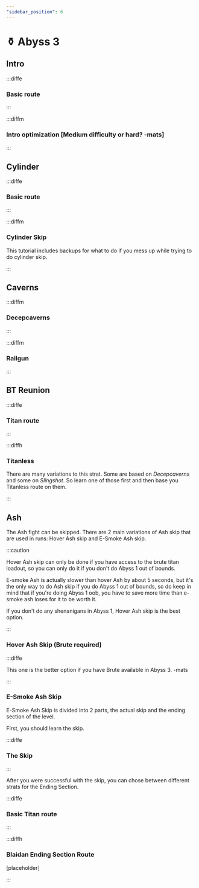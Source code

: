 ```yaml
---
"sidebar_position": 6
---
```



# ⚱️ Abyss 3

## Intro

:::diffe

### Basic route

<YouTube youTubeId="YfFtMsyZyW4"/>

:::


:::diffm

### Intro optimization [Medium difficulty or hard? -mats]

:::


## Cylinder

:::diffe

### Basic route

<YouTube youTubeId="n3aKuVumDB0"/>

:::

:::diffm

### Cylinder Skip

<YouTube youTubeId="D6eSoGnHUrk"/>

This tutorial includes backups for what to do if you mess up while trying to do cylinder skip.

:::


## Caverns

:::diffm

### Decepcaverns

<YouTube youTubeId="AzWanPtJdKc"/>

:::

:::diffm

### Railgun

:::

## BT Reunion

:::diffe

### Titan route

<YouTube youTubeId="r3C02ltoG3E"/>

:::

:::diffh

### Titanless

There are many variations to this strat. Some are based on *Decepcaverns* and some on *Slingshot*. So learn one of those first and then base you Titanless route on them. 

:::

## Ash



The Ash fight can be skipped. There are 2 main variations of Ash skip that are used in runs: Hover Ash skip and E-Smoke Ash skip.

:::caution

 Hover Ash skip can only be done if you have access to the brute titan loadout, so you can only do it if you don't do Abyss 1 out of bounds.

E-smoke Ash is actually slower than hover Ash by about 5 seconds, but it's the only way to do Ash skip if you do Abyss 1 out of bounds, so do keep in mind that if you're doing Abyss 1 oob, you have to save more time than e-smoke ash loses for it to be worth it.

If you don't do any shenanigans in Abyss 1, Hover Ash skip is the best option. 

:::


### Hover Ash Skip (Brute required)

:::diffe

<YouTube youTubeId="GQUotLtAwro" />

This one is the better option if you have Brute available in Abyss 3. -mats

:::

### E-Smoke Ash Skip

E-Smoke Ash Skip is divided into 2 parts, the actual skip and the ending section of the level. 

First, you should learn the skip.

:::diffe

### The Skip

<YouTube youTubeId="KleWZzDG14E" />

:::

After you were successful with the skip, you can chose between different strats for the Ending Section. 

:::diffe

### Basic Titan route

:::

:::diffh

### Blaidan Ending Section Route

<YouTube youTubeId="jP5AbAr3c80"/>
[placeholder]

:::
